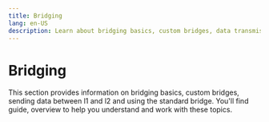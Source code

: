 ```yaml
---
title: Bridging
lang: en-US
description: Learn about bridging basics, custom bridges, data transmission between L1 and L2, and using the standard bridge in OP Stack.
---
```



# Bridging

This section provides information on bridging basics, custom bridges, sending data between l1 and l2 and using the standard bridge. You'll find guide, overview to help you understand and work with these topics.

<Cards>
  <Card title="Bridging basics" href="/app-developers/bridging/basics" />
  <Card title="Custom bridges" href="/app-developers/bridging/custom-bridge" />
  <Card title="Sending data between L1 and L2" href="/app-developers/bridging/messaging" />
  <Card title="The Standard Bridge" href="/app-developers/bridging/standard-bridge" />
</Cards>

